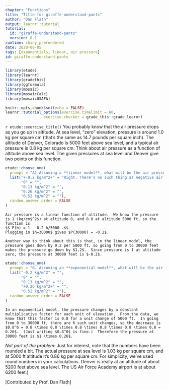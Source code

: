 ```yaml
---
chapter: "Functions"
title: "Title for giraffe-understand-pants"
author: "Dan Flath"
output: learnr::tutorial
tutorial:
  id: "giraffe-understand-pants"
  version: 0.1
runtime: shiny_prerendered
date: 2020-06-05 
tags: [exponentials, linear, air pressure]
id: giraffe-understand-pants
---
```


```r
library(etude)
library(learnr)
library(gradethis)
library(ggformula)
library(mosaic)
library(mosaicCalc)
library(mosaicUSAFA)

knitr::opts_chunk$set(echo = FALSE)
learnr::tutorial_options(exercise.timelimit = 60, 
                 exercise.checker = grade_this::grade_learnr)
```


`r etude::exercise_title()` You probably know that the air pressure drops as you go up in altitude.  At sea level, "zero" elevation, pressure is around 1.0 kg per square cm (that's the same as 14.7 pounds per square inch).  The altitude of Denver, Colorado is 5000 feet above sea level, and a typical air pressure is 0.8 kg per square cm.  Think about air pressure as a function of altitude above sea level.  The given pressures at sea level and Denver give two points on this function.



```r
etude::choose_one(
  prompt = "A) Assuming a **linear model**, what will be the air pressure at an altitude at which airplanes fly, 30,000 feet above sea level, or six times as high as Denver?",
  list("+-0.2 kg/m^2+" = "Right. There's no such thing as negative air pressure. That the model generates such a thing shows that the linear model is inappropriate for extrapolating from 5000 ft to 30,000 ft.", 
       "0" = "", 
       "0.13 kg/m^2" = "",
       "0.26 kg/m^2" = "", 
       "0.52 kg/m^2" = ""),
  random_answer_order = FALSE
)
```


```etude
Air pressure is a linear function of altitude.  We know the pressure is 1 (kg/cm$^2$) at altitude 0, and 0.8 at altitude 5000 ft, so the function is
$$ P(h) = 1 - 0.2 h/5000 .$$
Plugging in $h=30000$ gives $P(30000) = -0.2$.

Another way to think about this is that, in the linear model, the pressure goes down by 0.2 per 5000 ft, so going from 0 to 30000 feet makes the pressure go down by $1.2$.  Since pressure is 1 at altitude zero, the pressure at 30000 feet is $-0.2$.
```

```r

etude::choose_one(
  prompt = "B. Assuming an **exponential model**, what will be the air pressure at 30,000 feet?",
  list("-0.2 kg/m^2" = "", 
       "0" = "", 
       "0.13 kg/m^2" = "",
       "+0.26 kg/m^2+" = "", 
       "0.52 kg/m^2" = ""),
  random_answer_order = FALSE
)
```


```etude
In an exponential model, the pressure changes by a constant multiplicative factor for each unit of elevation.  From the data, we know that this factor is 0.8 for a unit change of 5000 ft.  In going from 0 to 30000 ft, there are 6 such unit changes, so the decrease is $0.8^6 = 0.8 \times 0.8 \times 0.8 \times 0.8 \times 0.8 \times 0.8 = 0.26$.  (Just writing $0.8^6$ is fine.)  Therefore the pressure at 30000 feet is $1 \times 0.26$.
```

*Not part of the problem*: Just for interest, note that the numbers have been rounded a bit.  The actual pressure at sea level is 1.03 kg per square cm, and at 5000 ft altitude it's 0.86 kg per square cm.  For simplicity, we've used round numbers in your calculations. Denver is really at an altitude of about 5200 feet above sea level. The US Air Force Academy airport is at about 6200 feet.)

[Contributed by Prof. Dan Flath]

